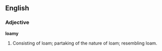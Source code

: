 ==English==

===Adjective===

'''loamy'''

#Consisting of loam; partaking of the nature of loam; resembling loam.